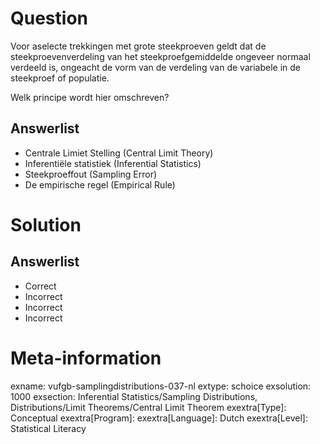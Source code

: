 Question
========

Voor aselecte trekkingen met grote steekproeven geldt dat de steekproevenverdeling van het steekproefgemiddelde ongeveer normaal verdeeld is, ongeacht de vorm van de verdeling van de variabele in de steekproef of populatie. 

Welk principe wordt hier omschreven?
  
Answerlist
----------
* Centrale Limiet Stelling (Central Limit Theory)
* Inferentiële statistiek (Inferential Statistics)
* Steekproeffout (Sampling Error)
* De empirische regel (Empirical Rule)

Solution
========

Answerlist
----------
* Correct
* Incorrect
* Incorrect
* Incorrect

Meta-information
================
exname: vufgb-samplingdistributions-037-nl
extype: schoice
exsolution: 1000
exsection: Inferential Statistics/Sampling Distributions, Distributions/Limit Theorems/Central Limit Theorem
exextra[Type]: Conceptual
exextra[Program]: 
exextra[Language]: Dutch
exextra[Level]: Statistical Literacy